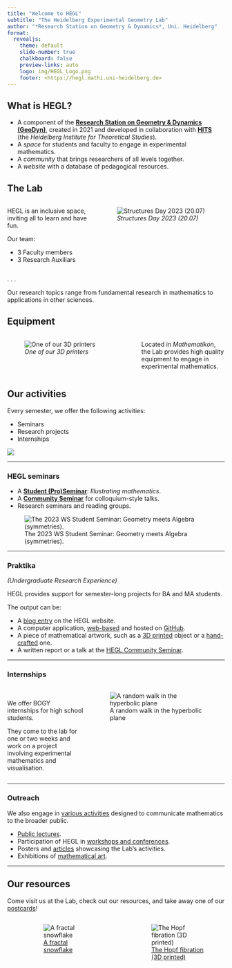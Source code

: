 ```yaml
---
title: "Welcome to HEGL"
subtitle: "The Heidelberg Experimental Geometry Lab"
author: "*Research Station on Geometry & Dynamics*, Uni. Heidelberg"
format:
  revealjs:
    theme: default
    slide-number: true
    chalkboard: false
    preview-links: auto
    logo: img/HEGL_Logo.png
    footer: <https://hegl.mathi.uni-heidelberg.de>
---
```


## What is HEGL?

- A component of the [**Research Station on Geometry & Dynamics (GeoDyn)**](https://www.mathi.uni-heidelberg.de/~geodyn/), created in 2021 and developed in collaboration with [**HITS**](https://www.h-its.org) (the *Heidelberg Institute for Theoretical Studies*).
- A *space* for students and faculty to engage in experimental mathematics.
- A *community* that brings researchers of all levels together.
- A *website* with a database of pedagogical resources.

## The Lab

:::: {.columns}

::: {.column width="40%"}
HEGL is an inclusive space, inviting all to learn and have fun.

Our team:

- 3 Faculty members
- 3 Research Auxiliars
:::

::: {.column width="60%"}
![*Structures Day 2023 (20.07)*](img/2023StructuresDay.jpeg)
:::

::::

. . .

Our research topics range from fundamental research in mathematics to applications in other sciences.

## Equipment

:::: {.columns}

::: {.column width="60%"}
![*One of our 3D printers*](img/3D_Printer.jpeg)
:::

::: {.column width="40%"}
Located in *Mathematikon*, the Lab provides high quality equipment to engage in experimental mathematics.
:::

::::

## Our activities

Every semester, we offer the following activities:

- Seminars
- Research projects
- Internships

![](img/HEGL2023.png)

---

### HEGL seminars

- A [**Student (Pro)Seminar**](https://hegl.mathi.uni-heidelberg.de/seminars/hegl-proseminar/): *Illustrating mathematics*.
- A [**Community Seminar**](https://hegl.mathi.uni-heidelberg.de/seminars/hegl-community-seminar/) for colloquium-style talks.
- Research seminars and reading groups.

![The 2023 WS Student Seminar: Geometry meets Algebra (symmetries).](img/IM_WS2023.png)

---

### Praktika 
*(Undergraduate Research Experience)*

HEGL provides support for semester-long projects for BA and MA students.

The output can be:

::: {.incremental}
- A [blog entry](https://hegl.mathi.uni-heidelberg.de/blog/) on the HEGL website.
- A computer application, [web-based](https://hegl.mathi.uni-heidelberg.de/galleries/online-apps/) and hosted on [GitHub](https://github.com/hegl-lab).
- A piece of mathematical artwork, such as a [3D printed](https://hegl.mathi.uni-heidelberg.de/galleries/3d-printed-models/) object or a [hand-crafted](https://hegl.mathi.uni-heidelberg.de/galleries/gallery/) one.
- A written report or a talk at the [HEGL Community Seminar](https://hegl.mathi.uni-heidelberg.de/seminars/hegl-community-seminar/).
:::

---

### Internships

:::: {.columns}

::: {.column width="40%"}
<br> We offer BOGY internships for high school students.

They come to the lab for one or two weeks and work on a project involving experimental mathematics and visualisation.
:::

::: {.column width=50%"}
![A random walk in the hyperbolic plane](img/Random_walk.png)
:::

::::

---

### Outreach

We also engage in [various activities](https://hegl.mathi.uni-heidelberg.de/outreach/) designed to communicate mathematics to the broader public.

- [Public lectures](https://www.mathi.uni-heidelberg.de/~geodyn/Outreach/Public_Lectures.html).
- Participation of HEGL in [workshops and conferences](https://ms-math-computer.science/projects/dmv_math_art_23.html).
- Posters and [articles](https://structures.uni-heidelberg.de/news/STRUCTURES_Newsletter_2022_Apr.pdf) showcasing the Lab's activities.
- Exhibitions of [mathematical art](https://hegl.mathi.uni-heidelberg.de/galleries/gallery/).

---

## Our resources

Come visit us at the Lab, check out our resources, and take away one of our [postcards](https://hegl.mathi.uni-heidelberg.de/galleries/postcards/)!

:::: {.columns}

::: {.column width="5%"}

:::

::: {.column width="42%"}
![ [A fractal snowflake](https://hegl.mathi.uni-heidelberg.de/wp-content/uploads/2023/02/Fractal_Snowflake.pdf) ](img/Snowflake.png)
:::

::: {.column width="3%"}

:::

:::{.column width="45.5%"}
![ [The Hopf fibration (3D printed)](https://hegl.mathi.uni-heidelberg.de/galleries/3d-printed-models/) ](img/Hopf.png)
:::

::::
